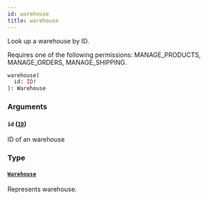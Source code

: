 ```yaml
---
id: warehouse
title: warehouse
---
```


Look up a warehouse by ID.

Requires one of the following permissions: MANAGE_PRODUCTS, MANAGE_ORDERS, MANAGE_SHIPPING.

```graphql
warehouse(
  id: ID!
): Warehouse
```

### Arguments

#### `id` ([`ID`](../../../developer/api-reference/scalars/id))

ID of an warehouse

### Type

#### [`Warehouse`](../../../developer/api-reference/objects/warehouse)

Represents warehouse.
